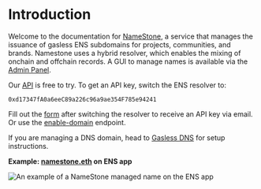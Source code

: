 # Introduction

Welcome to the documentation for [NameStone](https://namestone.xyz/), a service that manages the issuance of gasless ENS subdomains for projects, communities, and brands. Namestone uses a hybrid resolver, which enables the mixing of onchain and offchain records. A GUI to manage names is available via the [Admin Panel](https://namestone.xyz/docs/admin_panel).

Our [API](/docs/api-routes) is free to try. To get an API key, switch the ENS resolver to:

```
0xd17347fA0a6eeC89a226c96a9ae354F785e94241
```

Fill out the [form](https://namestone.xyz/try-namestone) after switching the resolver to receive an API key via email.  
Or use the [enable-domain](./docs/enable-domain) endpoint.

If you are managing a DNS domain, head to [Gasless DNS](https://namestone.xyz/docs/gasless-dns) for setup instructions.

**Example: [namestone.eth](https://app.ens.domains/namestone.eth) on ENS app**

![An example of a NameStone managed name on the ENS app](https://imagedelivery.net/UJ5oN2ajUBrk2SVxlns2Aw/6c7b7a33-9746-4232-0912-61b783bcd500/highres)
